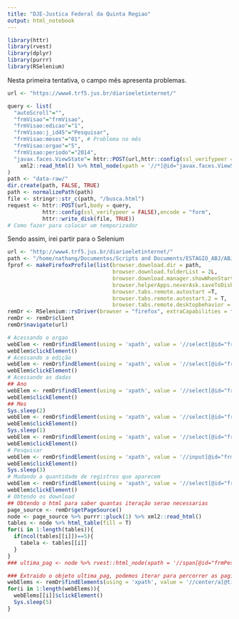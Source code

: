 ```yaml
---
title: "DJE-Justica Federal da Quinta Regiao"
output: html_notebook
---
```


```r
library(httr)
library(rvest)
library(dplyr)
library(purrr)
library(RSelenium)
```

Nesta primeira tentativa, o campo mês apresenta problemas.
```r
url <- "https://www4.trf5.jus.br/diarioeletinternet/"

query <- list(
  "autoScroll"="",
  "frmVisao"="frmVisao",
  "frmVisao:edicao"="1",
  "frmVisao:j_id45"="Pesquisar",
  "frmVisao:meses"="01", # Problema no mês
  "frmVisao:orgao"="5",
  "frmVisao:periodo"="2014",
  "javax.faces.ViewState"= httr::POST(url,httr::config(ssl_verifypeer = FALSE)) %>% 
    xml2::read_html() %>% html_node(xpath = '//*[@id="javax.faces.ViewState"]') %>% rvest::html_attr("value")
)
path <- "data-raw/"
dir.create(path, FALSE, TRUE)
path <- normalizePath(path)
file <- stringr::str_c(path, "/busca.html")
request <- httr::POST(url,body = query, 
           httr::config(ssl_verifypeer = FALSE),encode = "form",
           httr::write_disk(file, TRUE))
# Como fazer para colocar um temporizador
```

Sendo assim, irei partir para o Selenium

```r
url <- "http://www4.trf5.jus.br/diarioeletinternet/"
path <- "/home/nathang/Documentos/Scripts and Documents/ESTAGIO_ABJ/ABJ/dje/just_fed_quinta_regiao/data-raw/"
fprof <- makeFirefoxProfile(list(browser.download.dir = path,
                                 browser.download.folderList = 2L, 
                                 browser.download.manager.showWhenStarting = F,
                                 browser.helperApps.neverAsk.saveToDisk="text/xml",
                                 browser.tabs.remote.autostart =T,
                                 browser.tabs.remote.autostart.2 = T,
                                 browser.tabs.remote.desktopbehavior = T))
remDr <- RSelenium::rsDriver(browser = "firefox", extraCapabilities = fprof)
remDr <- remDr$client
remDr$navigate(url)

# Acessando o orgao
webElem <- remDr$findElement(using = 'xpath', value = '//select[@id="frmVisao:orgao"]/option[@value="80"]')
webElem$clickElement()
# Acessando a edição
webElem <- remDr$findElement(using = 'xpath', value = '//select[@id="frmVisao:edicao"]/option[@value="1"]')
webElem$clickElement()
# Acessando as dadas
## Ano
webElem <- remDr$findElement(using = 'xpath', value = '//select[@id="frmVisao:periodo"]/option[@value="2012"]')
webElem$clickElement()
## Mes
Sys.sleep(2)
webElem <- remDr$findElement(using = 'xpath', value = '//select[@id="frmVisao:meses"]')
webElem$clickElement()
Sys.sleep(1)
webElem <- remDr$findElement(using = 'xpath', value = '//select[@id="frmVisao:meses"]/option[@value="02"]')
webElem$clickElement()
# Pesquisar
webElem <- remDr$findElement(using = 'xpath', value = '//input[@id="frmVisao:j_id48"]')
webElem$clickElement()
Sys.sleep(3)
# Mudando a quantidade de registros que aparecem
webElem <- remDr$findElement(using = 'xpath', value = '//select[@id="frmPesquisa:quantidadeRegistros"]/option[@value="100"]')
webElem$clickElement()
# Obtendo os download
## Obtendo o html para saber quantas iteração serao necessarias
page_source <- remDr$getPageSource()
node <- page_source %>% purrr::pluck(1) %>% xml2::read_html()
tables <- node %>% html_table(fill = T) 
for(i in 1:length(tables)){
  if(ncol(tables[[i]])==5){
    tabela <- tables[[i]]
  }
}
### ultima_pag <- node %>% rvest::html_node(xpath = '//span[@id="frmPesquisa:pageCountTeste"]') %>% rvest::html_text() %>% stringr::str_extract("[0-9]+")

### Extraido o objeto ultima_pag, podemos iterar para percorrer as paginas
webElems <- remDr$findElements(using = 'xpath', value = '//center/a[@title="Arquivo"]')
for(i in 1:length(webElems)){
  webElems[[i]]$clickElement()
  Sys.sleep(5)
}
```

